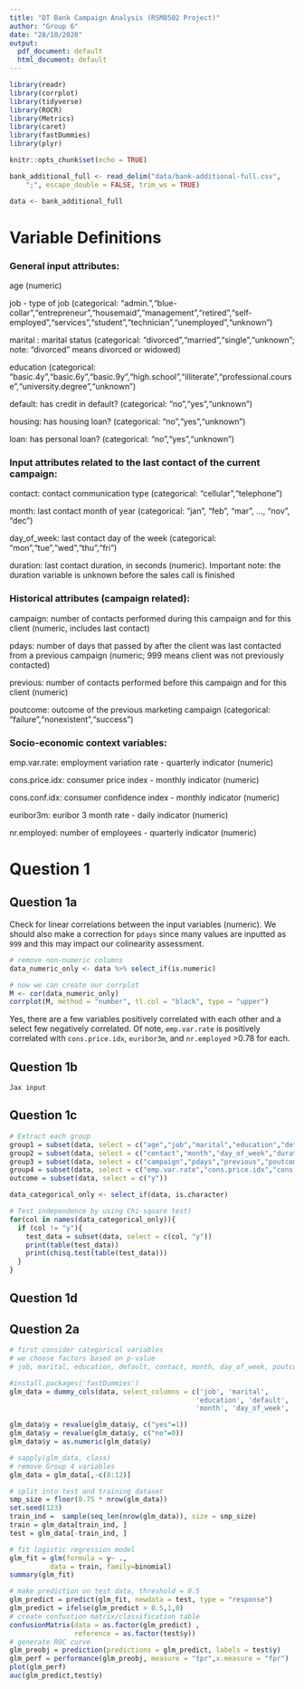 ```yaml
---
title: "DT Bank Campaign Analysis (RSM8502 Project)"
author: "Group 6"
date: "28/10/2020"
output:
  pdf_document: default
  html_document: default
---
```


```r
library(readr)
library(corrplot)
library(tidyverse)
library(ROCR)
library(Metrics)
library(caret)
library(fastDummies)
library(plyr)

knitr::opts_chunk$set(echo = TRUE)
```

```r
bank_additional_full <- read_delim("data/bank-additional-full.csv", 
    ";", escape_double = FALSE, trim_ws = TRUE)

data <- bank_additional_full
```

# Variable Definitions

### General input attributes:
age (numeric)

job - type of job (categorical: "admin.","blue-collar","entrepreneur","housemaid","management","retired","self-employed","services","student","technician","unemployed","unknown")

marital : marital status (categorical: "divorced","married","single","unknown"; note: "divorced" means divorced or widowed)

education (categorical: "basic.4y","basic.6y","basic.9y","high.school","illiterate","professional.course","university.degree","unknown") 

default: has credit in default? (categorical: "no","yes","unknown")

housing: has housing loan? (categorical: "no","yes","unknown")

loan: has personal loan? (categorical: "no","yes","unknown")

### Input attributes related to the last contact of the current campaign:
contact: contact communication type (categorical: "cellular","telephone")

month: last contact month of year (categorical: "jan", "feb", "mar", ..., "nov", "dec")

day_of_week: last contact day of the week (categorical: "mon","tue","wed","thu","fri")

duration: last contact duration, in seconds (numeric). Important note: the duration variable is unknown before the sales call is finished

### Historical attributes (campaign related):
campaign: number of contacts performed during this campaign and for this client (numeric, includes last contact)

pdays: number of days that passed by after the client was last contacted from a previous campaign (numeric; 999 means client was not previously contacted)

previous: number of contacts performed before this campaign and for this client (numeric)

poutcome: outcome of the previous marketing campaign (categorical: "failure","nonexistent","success")

### Socio-economic context variables:
emp.var.rate: employment variation rate - quarterly indicator (numeric)

cons.price.idx: consumer price index - monthly indicator (numeric)     

cons.conf.idx: consumer confidence index - monthly indicator (numeric)     

euribor3m: euribor 3 month rate - daily indicator (numeric)

nr.employed: number of employees - quarterly indicator (numeric)


# Question 1

## Question 1a
Check for linear correlations between the input variables (numeric). We should also make a correction for `pdays` since many values are inputted as `999` and this may impact our colinearity assessment.

```r
# remove non-numeric columns
data_numeric_only <- data %>% select_if(is.numeric)

# now we can create our corrplot
M <- cor(data_numeric_only)
corrplot(M, method = "number", tl.col = "black", type = "upper")
```
Yes, there are a few variables positively correlated with each other and a select few negatively correlated. Of note, `emp.var.rate` is positively correlated with `cons.price.idx`, `euribor3m`, and `nr.employed` >0.78 for each.

## Question 1b

`Jax input`

## Question 1c

```r
# Extract each group
group1 = subset(data, select = c("age","job","marital","education","default","housing","loan"))
group2 = subset(data, select = c("contact","month","day_of_week","duration"))
group3 = subset(data, select = c("campaign","pdays","previous","poutcome"))
group4 = subset(data, select = c("emp.var.rate","cons.price.idx","cons.conf.idx","euribor3m","nr.employed"))
outcome = subset(data, select = c("y"))

data_categorical_only <- select_if(data, is.character)

# Test independence by using Chi-square test)
for(col in names(data_categorical_only)){
  if (col != "y"){
    test_data = subset(data, select = c(col, "y"))
    print(table(test_data))
    print(chisq.test(table(test_data)))
  }
}
```


## Question 1d

## Question 2a
```r
# first consider categorical variables
# we choose factors based on p-value
# job, marital, education, default, contact, month, day_of_week, poutcome

#install.packages('fastDummies')
glm_data = dummy_cols(data, select_columns = c('job', 'marital', 
                                              'education', 'default', 'contact', 
                                              'month', 'day_of_week', 'poutcome'),remove_selected_columns = TRUE)

glm_data$y = revalue(glm_data$y, c("yes"=1))
glm_data$y = revalue(glm_data$y, c("no"=0))
glm_data$y = as.numeric(glm_data$y) 

# sapply(glm_data, class)
# remove Group 4 variables
glm_data = glm_data[,-c(8:12)]

# split into test and training dataset
smp_size = floor(0.75 * nrow(glm_data))
set.seed(123)
train_ind =  sample(seq_len(nrow(glm_data)), size = smp_size)
train = glm_data[train_ind, ]
test = glm_data[-train_ind, ]

# fit logistic regression model
glm_fit = glm(formula = y~ ., 
          data = train, family=binomial)
summary(glm_fit)
```


```r
# make prediction on test data, threshold = 0.5
glm_predict = predict(glm_fit, newdata = test, type = "response")
glm_predict = ifelse(glm_predict > 0.5,1,0)
# create confustion matrix/classification table
confusionMatrix(data = as.factor(glm_predict) , 
                reference = as.factor(test$y))
# generate ROC curve
glm_preobj = prediction(predictions = glm_predict, labels = test$y)
glm_perf = performance(glm_preobj, measure = "tpr",x.measure = "fpr")
plot(glm_perf)
auc(glm_predict,test$y)
```

